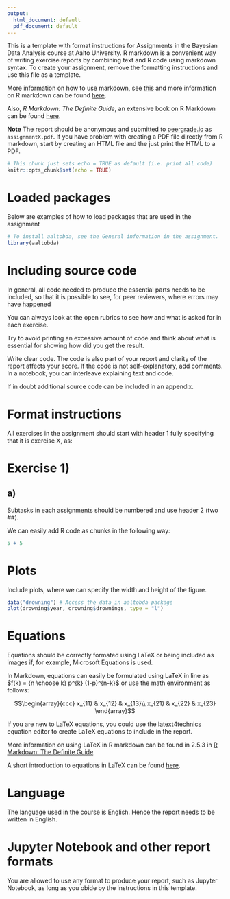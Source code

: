 ---
output:
  html_document: default
  pdf_document: default
---
This is a template with format instructions for Assignments in the Bayesian Data Analysis course at Aalto University. R markdown is a convenient way of writing exercise reports by combining text and R code using markdown syntax. To create your assignment, remove the formatting instructions and use this file as a template.

More information on how to use markdown, see [this](https://github.com/adam-p/markdown-here/wiki/Markdown-Cheatsheet) and more information on R markdown can be found [here](https://www.rstudio.com/wp-content/uploads/2015/02/rmarkdown-cheatsheet.pdf).

Also, _R Markdown: The Definite Guide_, an extensive book on R Markdown can be found [here](https://bookdown.org/yihui/rmarkdown/).

**Note** The report should be anonymous and submitted to [peergrade.io](peergrade.io) as `assignmentX.pdf`. If you have problem with creating a PDF file directly from R markdown, start by creating an HTML file and the just print the HTML to a PDF. 


```{r setup, include=FALSE}
# This chunk just sets echo = TRUE as default (i.e. print all code)
knitr::opts_chunk$set(echo = TRUE)
```

# Loaded packages

Below are examples of how to load packages that are used in the assignment

```{r, echo=TRUE}
# To install aaltobda, see the General information in the assignment.
library(aaltobda)
```

# Including source code

In general, all code needed to produce the essential parts needs to be included, so that it is possible to see, for peer reviewers, where errors may have happened

You can always look at the open rubrics to see how and what is asked for in each exercise.

Try to avoid printing an excessive amount of code and think about what is essential for showing how did you get the result.

Write clear code. The code is also part of your report and clarity of the report affects your score. If the code is not self-explanatory, add comments. In a notebook, you can interleave explaining text and code.

If in doubt additional source code can be included in an appendix. 

# Format instructions

All exercises in the assignment should start with header 1 fully specifying that it is exercise X, as:

# Exercise 1)
## a)

Subtasks in each assignments should be numbered and use header 2 (two ##). 

We can easily add R code as chunks in the following way:

```{r}
5 + 5
```

# Plots

Include plots, where we can specify the width and height of the figure.

```{r, fig.height=2, fig.width=3}
data("drowning") # Access the data in aaltobda package
plot(drowning$year, drowning$drownings, type = "l")
```

# Equations

Equations should be correctly formated using LaTeX or being included as images if, for example, Microsoft Equations is used. 

In Markdown, equations can easily be formulated using LaTeX in line as $f(k) = {n \choose k} p^{k} (1-p)^{n-k}$ or use the math environment as follows:

$$\begin{array}{ccc}
x_{11} & x_{12} & x_{13}\\
x_{21} & x_{22} & x_{23}
\end{array}$$

If you are new to LaTeX equations, you could use the [latext4technics](https://www.latex4technics.com/) equation editor to create LaTeX equations to include in the report.

More information on using LaTeX in R markdown can be found in 2.5.3 in [R Markdown: The Definite Guide](https://bookdown.org/yihui/rmarkdown/).

A short introduction to equations in LaTeX can be found [here](https://www.overleaf.com/learn/latex/Mathematical_expressions).

# Language

The language used in the course is English. Hence the report needs to be written in English.

# Jupyter Notebook and other report formats
You are allowed to use any format to produce your report, such as Jupyter Notebook, as long as you obide by the instructions in this template.

